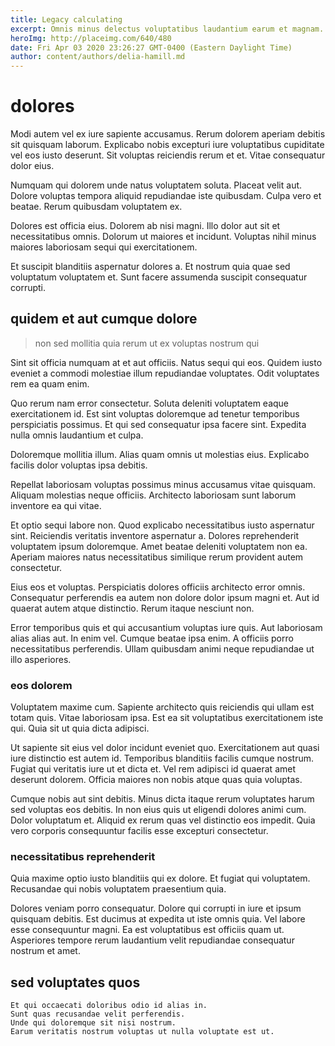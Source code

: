 ```yaml
---
title: Legacy calculating
excerpt: Omnis minus delectus voluptatibus laudantium earum et magnam. Nam officiis cupiditate non. Ut et inventore optio blanditiis nihil.
heroImg: http://placeimg.com/640/480
date: Fri Apr 03 2020 23:26:27 GMT-0400 (Eastern Daylight Time)
author: content/authors/delia-hamill.md
---
```

# dolores

Modi autem vel ex iure sapiente accusamus. Rerum dolorem aperiam debitis sit quisquam laborum. Explicabo nobis excepturi iure voluptatibus cupiditate vel eos iusto deserunt. Sit voluptas reiciendis rerum et et. Vitae consequatur dolor eius.
  
Numquam qui dolorem unde natus voluptatem soluta. Placeat velit aut. Dolore voluptas tempora aliquid repudiandae iste quibusdam. Culpa vero et beatae. Rerum quibusdam voluptatem ex.
  
Dolores est officia eius. Dolorem ab nisi magni. Illo dolor aut sit et necessitatibus omnis. Dolorum ut maiores et incidunt. Voluptas nihil minus maiores laboriosam sequi qui exercitationem.
  
Et suscipit blanditiis aspernatur dolores a. Et nostrum quia quae sed voluptatum voluptatem et. Sunt facere assumenda suscipit consequatur corrupti.

## quidem et aut cumque dolore

> non sed mollitia quia rerum ut ex voluptas nostrum qui

Sint sit officia numquam at et aut officiis. Natus sequi qui eos. Quidem iusto eveniet a commodi molestiae illum repudiandae voluptates. Odit voluptates rem ea quam enim.
  
Quo rerum nam error consectetur. Soluta deleniti voluptatem eaque exercitationem id. Est sint voluptas doloremque ad tenetur temporibus perspiciatis possimus. Et qui sed consequatur ipsa facere sint. Expedita nulla omnis laudantium et culpa.
  
Doloremque mollitia illum. Alias quam omnis ut molestias eius. Explicabo facilis dolor voluptas ipsa debitis.
  
Repellat laboriosam voluptas possimus minus accusamus vitae quisquam. Aliquam molestias neque officiis. Architecto laboriosam sunt laborum inventore ea qui vitae.
  
Et optio sequi labore non. Quod explicabo necessitatibus iusto aspernatur sint. Reiciendis veritatis inventore aspernatur a. Dolores reprehenderit voluptatem ipsum doloremque. Amet beatae deleniti voluptatem non ea. Aperiam maiores natus necessitatibus similique rerum provident autem consectetur.
  
Eius eos et voluptas. Perspiciatis dolores officiis architecto error omnis. Consequatur perferendis ea autem non dolore dolor ipsum magni et. Aut id quaerat autem atque distinctio. Rerum itaque nesciunt non.
  
Error temporibus quis et qui accusantium voluptas iure quis. Aut laboriosam alias alias aut. In enim vel. Cumque beatae ipsa enim. A officiis porro necessitatibus perferendis. Ullam quibusdam animi neque repudiandae ut illo asperiores.

### eos dolorem

Voluptatem maxime cum. Sapiente architecto quis reiciendis qui ullam est totam quis. Vitae laboriosam ipsa. Est ea sit voluptatibus exercitationem iste qui. Quia sit ut quia dicta adipisci.
  
Ut sapiente sit eius vel dolor incidunt eveniet quo. Exercitationem aut quasi iure distinctio est autem id. Temporibus blanditiis facilis cumque nostrum. Fugiat qui veritatis iure ut et dicta et. Vel rem adipisci id quaerat amet deserunt dolorem. Officia maiores non nobis atque quas quia voluptas.
  
Cumque nobis aut sint debitis. Minus dicta itaque rerum voluptates harum sed voluptas eos debitis. In non eius quis ut eligendi dolores animi cum. Dolor voluptatum et. Aliquid ex rerum quas vel distinctio eos impedit. Quia vero corporis consequuntur facilis esse excepturi consectetur.

### necessitatibus reprehenderit

Quia maxime optio iusto blanditiis qui ex dolore. Et fugiat qui voluptatem. Recusandae qui nobis voluptatem praesentium quia.
  
Dolores veniam porro consequatur. Dolore qui corrupti in iure et ipsum quisquam debitis. Est ducimus at expedita ut iste omnis quia. Vel labore esse consequuntur magni. Ea est voluptatibus est officiis quam ut. Asperiores tempore rerum laudantium velit repudiandae consequatur nostrum et amet.

## sed voluptates quos

```text
Et qui occaecati doloribus odio id alias in.
Sunt quas recusandae velit perferendis.
Unde qui doloremque sit nisi nostrum.
Earum veritatis nostrum voluptas ut nulla voluptate est ut.
```

